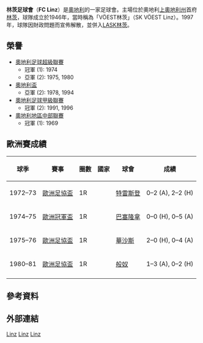 {{Infobox football club
| clubname  = FC林茨
| image     = [[Image:FC_Stahl_Linz_2014.svg|180px]]
| fullname  = FC Stahl Linz
| founded   = 1946, 2013 (refounded)
| dissolved = 1997
| ground    = [[ASKÖ_Neue_Heimat|ASKÖ Neue Heimat]]
| capacity  = 
| chairman  = 
| mgrtitle  = 
| manager   = 
| league    = [[2._Klasse_Mitte|2. Klasse Mitte]]
| season    = 2015–16
| position  = 
}}
'''林茨足球會'''（'''FC Linz'''）是[[奧地利|奧地利]]的一家足球會。主場位於奧地利[[上奧地利州|上奧地利州]]首府[[林茨|林茨]]，球隊成立於1946年，當時稱為「VÖEST林茨」（SK VÖEST Linz）。1997年，球隊因財政問題而宣佈解散，並併入[[林茨體育會|LASK林茨]]。

== 榮譽 ==
* [[奧地利足球超級聯賽|奧地利足球超級聯賽]]
** 冠軍 (1): 1974
** 亞軍 (2): 1975, 1980
* [[奧地利盃|奧地利盃]]
** 亞軍 (2): 1978, 1994
* [[奧地利足球甲級聯賽|奧地利足球甲級聯賽]]
** 冠軍 (2): 1991, 1996
* [[奧地利地區中部聯賽|奧地利地區中部聯賽]]
** 冠軍 (1): 1969

== 歐洲賽成績 ==
{| class="wikitable"
! 球季
! 賽事
! 圈數
! 國家
! 球會
! 成績
|-
|1972–73
|[[歐洲足協盃|歐洲足協盃]]
|1R
|{{Flagicon|GDR}}
|[[德累斯頓迪納摩|特雷斯登]]
|0–2 (A), 2–2 (H)
|-
|1974–75
|[[歐洲冠軍聯賽|歐洲冠軍盃]]
|1R
|{{Flagicon|ESP}}
|[[巴塞羅那足球俱樂部|巴塞隆拿]]
|0–0 (H), 0–5 (A)
|-
|1975–76
|[[歐洲足協盃|歐洲足協盃]]
|1R
|{{Flagicon|HUN}}
|[[沃紹什體育俱樂部|華沙斯]]
|2–0 (H), 0–4 (A)
|-
|1980–81
|[[歐洲足協盃|歐洲足協盃]]
|1R
|{{Flagicon|TCH}}
|[[布爾諾足球俱樂部|般奴]]
|1–3 (A), 0–2 (H)
|-
|}

== 參考資料 ==
{{reflist}}

== 外部連結 ==

[[Category:奧地利已解散的足球俱樂部|Linz]]
[[Category:1946年建立的足球俱樂部|Linz]]
[[Category:1997年解散的足球俱樂部|Linz]]